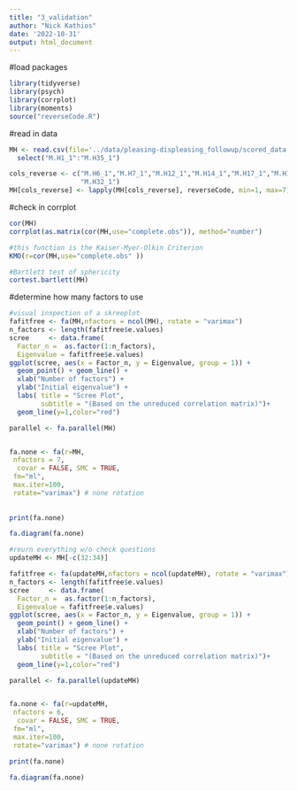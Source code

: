 ```yaml
---
title: "3_validation"
author: "Nick Kathios"
date: '2022-10-31'
output: html_document
---
```

#load packages
```r
library(tidyverse)
library(psych)
library(corrplot)
library(moments)
source("reverseCode.R")
```
#read in data
```r
MH <- read.csv(file='../data/pleasing-displeasing_followup/scored_data.csv') %>%
  select("M.H1_1":"M.H35_1")

cols_reverse <- c("M.H6_1","M.H7_1","M.H12_1","M.H14_1","M.H17_1","M.H18_1","M.H20_1","M.H23_1","M.H24_1","M.H29_1","M.H30_1",
                  "M.H32_1")
MH[cols_reverse] <- lapply(MH[cols_reverse], reverseCode, min=1, max=7)
```
#check in corrplot
```r
cor(MH)
corrplot(as.matrix(cor(MH,use="complete.obs")), method="number")

#this function is the Kaiser-Myer-Olkin Criterion
KMO(r=cor(MH,use="complete.obs" ))

#Bartlett test of sphericity 
cortest.bartlett(MH)

```

#determine how many factors to use
```r
#visual inspection of a skreeplot
fafitfree <- fa(MH,nfactors = ncol(MH), rotate = "varimax")
n_factors <- length(fafitfree$e.values)
scree     <- data.frame(
  Factor_n =  as.factor(1:n_factors), 
  Eigenvalue = fafitfree$e.values)
ggplot(scree, aes(x = Factor_n, y = Eigenvalue, group = 1)) + 
  geom_point() + geom_line() +
  xlab("Number of factors") +
  ylab("Initial eigenvalue") +
  labs( title = "Scree Plot", 
        subtitle = "(Based on the unreduced correlation matrix)")+
  geom_line(y=1,color="red")

parallel <- fa.parallel(MH)


fa.none <- fa(r=MH, 
 nfactors = 7, 
  covar = FALSE, SMC = TRUE,
 fm="ml", 
 max.iter=100,  
 rotate="varimax") # none rotation
 
 
print(fa.none)

fa.diagram(fa.none)

#reurn everything w/o check questions
updateMH <- MH[-c(32:34)]

fafitfree <- fa(updateMH,nfactors = ncol(updateMH), rotate = "varimax")
n_factors <- length(fafitfree$e.values)
scree     <- data.frame(
  Factor_n =  as.factor(1:n_factors), 
  Eigenvalue = fafitfree$e.values)
ggplot(scree, aes(x = Factor_n, y = Eigenvalue, group = 1)) + 
  geom_point() + geom_line() +
  xlab("Number of factors") +
  ylab("Initial eigenvalue") +
  labs( title = "Scree Plot", 
        subtitle = "(Based on the unreduced correlation matrix)")+
  geom_line(y=1,color="red")

parallel <- fa.parallel(updateMH)


fa.none <- fa(r=updateMH, 
 nfactors = 6, 
  covar = FALSE, SMC = TRUE,
 fm="ml", 
 max.iter=100,  
 rotate="varimax") # none rotation

print(fa.none)

fa.diagram(fa.none)
```